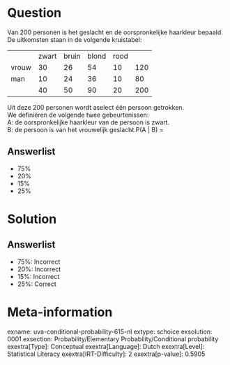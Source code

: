 Question
========

Van 200 personen is het geslacht en de oorspronkelijke haarkleur
bepaald. De uitkomsten staan in de volgende kruistabel:

  ------- ------- ------- ------- ------ -----
          zwart   bruin   blond   rood    
  vrouw   30      26      54      10     120
  man     10      24      36      10     80
          40      50      90      20     200
  ------- ------- ------- ------- ------ -----

Uit deze 200 personen wordt aselect één persoon getrokken.\
We definiëren de volgende twee gebeurtenissen:\
A: de oorspronkelijke haarkleur van de persoon is zwart.\
B: de persoon is van het vrouwelijk geslacht.P(A \| B) =

Answerlist
----------

* 75%
* 20%
* 15%
* 25%

Solution
========

Answerlist
----------

* 75%: Incorrect
* 20%: Incorrect
* 15%: Incorrect
* 25%: Correct

Meta-information
================
exname: uva-conditional-probability-615-nl
extype: schoice
exsolution: 0001
exsection: Probability/Elementary Probability/Conditional probability
exextra[Type]: Conceptual
exextra[Language]: Dutch
exextra[Level]: Statistical Literacy
exextra[IRT-Difficulty]: 2
exextra[p-value]: 0.5905

